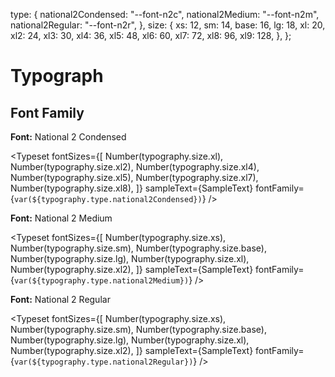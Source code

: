 
<Meta title="Foundation/Typograph" />

  type: {
    national2Condensed: "--font-n2c",
    national2Medium: "--font-n2m",
    national2Regular: "--font-n2r",
  },
  size: {
    xs: 12,
    sm: 14,
    base: 16,
    lg: 18,
    xl: 20,
    xl2: 24,
    xl3: 30,
    xl4: 36,
    xl5: 48,
    xl6: 60,
    xl7: 72,
    xl8: 96,
    xl9: 128,
  },
};


# Typograph

## Font Family

**Font:** National 2 Condensed

<Typeset
  fontSizes={[
    Number(typography.size.xl),
    Number(typography.size.xl2),
    Number(typography.size.xl4),
    Number(typography.size.xl5),
    Number(typography.size.xl7),
    Number(typography.size.xl8),
  ]}
  sampleText={SampleText}
  fontFamily={`var(${typography.type.national2Condensed})`}
/>

**Font:** National 2 Medium

<Typeset
  fontSizes={[
    Number(typography.size.xs),
    Number(typography.size.sm),
    Number(typography.size.base),
    Number(typography.size.lg),
    Number(typography.size.xl),
    Number(typography.size.xl2),
  ]}
  sampleText={SampleText}
  fontFamily={`var(${typography.type.national2Medium})`}
/>

**Font:** National 2 Regular

<Typeset
  fontSizes={[
    Number(typography.size.xs),
    Number(typography.size.sm),
    Number(typography.size.base),
    Number(typography.size.lg),
    Number(typography.size.xl),
    Number(typography.size.xl2),
  ]}
  sampleText={SampleText}
  fontFamily={`var(${typography.type.national2Regular})`}
/>